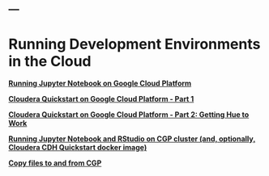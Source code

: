 ---
---

<link rel="stylesheet" href="styles.css" type="text/css">


<h1>Running Development Environments in the Cloud</h1>


__[Running Jupyter Notebook on Google Cloud Platform](./2019-08-25-Jupyter_Notebook_on_GCloud.html)__

__[Cloudera Quickstart on Google Cloud Platform - Part 1](2019-09-05-ClouderaOnGCP.html)__

__[Cloudera Quickstart on Google Cloud Platform - Part 2: Getting Hue to Work](2019-09-05-ClouderaOnGCP-2.html)__

__[Running Jupyter Notebook and RStudio on CGP cluster (and, optionally, Cloudera CDH Quickstart docker image)](2019-09-15-Jupyter_Notebook_on_GCP_Cluster.html)__

__[Copy files to and from CGP](2019-09-15-copy-files.html)__
